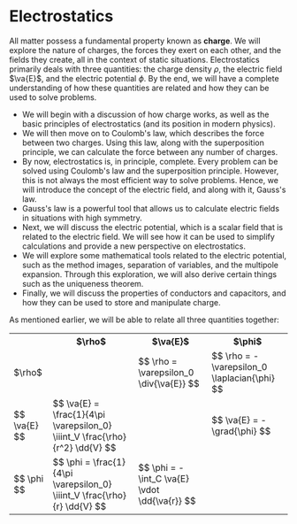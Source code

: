 # Electrostatics

All matter possess a fundamental property known as **charge**.
We will explore the nature of charges, the forces they exert on each other, and the fields they create, all in the context of static situations.
Electrostatics primarily deals with three quantities: the charge density $\rho$, the electric field $\va{E}$, and the electric potential $\phi$.
By the end, we will have a complete understanding of how these quantities are related and how they can be used to solve problems.

- We will begin with a discussion of how charge works, as well as the basic principles of electrostatics (and its position in modern physics).
- We will then move on to Coulomb's law, which describes the force between two charges.
    Using this law, along with the superposition principle, we can calculate the force between any number of charges.
- By now, electrostatics is, in principle, complete. Every problem can be solved using Coulomb's law and the superposition principle.
    However, this is not always the most efficient way to solve problems.
    Hence, we will introduce the concept of the electric field, and along with it, Gauss's law.
- Gauss's law is a powerful tool that allows us to calculate electric fields in situations with high symmetry.
- Next, we will discuss the electric potential, which is a scalar field that is related to the electric field.
    We will see how it can be used to simplify calculations and provide a new perspective on electrostatics.
- We will explore some mathematical tools related to the electric potential, such as the method images, separation of variables, and the multipole expansion.
    Through this exploration, we will also derive certain things such as the uniqueness theorem.
- Finally, we will discuss the properties of conductors and capacitors, and how they can be used to store and manipulate charge.

As mentioned earlier, we will be able to relate all three quantities together:

<table>
    <tr>
        <th></th>
        <th>$\rho$</th>
        <th>$\va{E}$</th>
        <th>$\phi$</th>
    </tr>
    <tr>
        <td>$\rho$</td>
        <td></td>
        <td>
            $$
            \rho = \varepsilon_0 \div{\va{E}}
            $$
        </td>
        <td>
            $$
            \rho = -\varepsilon_0 \laplacian{\phi}
            $$
        </td>
    </tr>
    <tr>
        <td>
            $$
            \va{E}
            $$
        </td>
        <td>
            $$
            \va{E} = \frac{1}{4\pi \varepsilon_0} \iiint_V \frac{\rho}{r^2} \dd{V}
            $$
        </td>
        <td></td>
        <td>
            $$
            \va{E} = -\grad{\phi}
            $$
        </td>
    </tr>
    <tr>
        <td>
            $$
            \phi
            $$
        </td>
        <td>
            $$
            \phi = \frac{1}{4\pi \varepsilon_0} \iiint_V \frac{\rho}{r} \dd{V}
            $$
        </td>
        <td>
            $$
            \phi = -\int_C \va{E} \vdot \dd{\va{r}}
            $$
        </td>
        <td></td>
    </tr>
</table>
